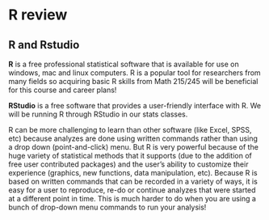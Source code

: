# R review {#rreview}


## R and Rstudio

**R** is a free professional statistical software that is available for use on windows, mac and linux computers. R is a popular tool for researchers from many fields so acquiring basic R skills from Math 215/245 will be beneficial for this course and career plans! 

**RStudio** is a free software that provides a user-friendly interface with R. We will be running R through RStudio in our stats classes. 

R can be more challenging to learn than other software (like Excel, SPSS, etc) because analyzes are done using written commands rather than using a drop down (point-and-click) menu. But R is very powerful because of the huge variety of statistical methods that it supports (due to the addition of free user contributed packages) and the user's ability to customize their experience (graphics, new functions, data manipulation, etc). Because R is based on written commands that can be recorded in a variety of ways, it is easy for a user to reproduce, re-do or continue analyzes that were started at a different point in time. This is much harder to do when you are using a bunch of drop-down menu commands to run your analysis!